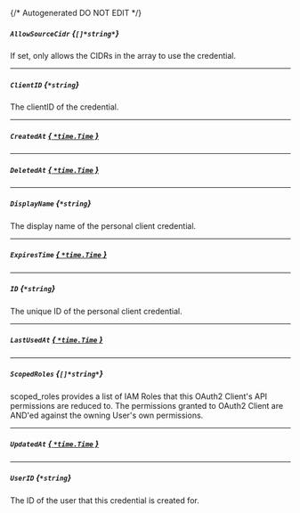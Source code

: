 {/* Autogenerated DO NOT EDIT  */}
##### `AllowSourceCidr` *{`[]*string*`}*
If set, only allows the CIDRs in the array to use the credential.

---
##### `ClientID` *{`*string`}*
The clientID of the credential.

---
##### `CreatedAt` [*{ `*time.Time` }*](https://pkg.go.dev/time#Time)

---
##### `DeletedAt` [*{ `*time.Time` }*](https://pkg.go.dev/time#Time)

---
##### `DisplayName` *{`*string`}*
The display name of the personal client credential.

---
##### `ExpiresTime` [*{ `*time.Time` }*](https://pkg.go.dev/time#Time)

---
##### `ID` *{`*string`}*
The unique ID of the personal client credential.

---
##### `LastUsedAt` [*{ `*time.Time` }*](https://pkg.go.dev/time#Time)

---
##### `ScopedRoles` *{`[]*string*`}*
scoped_roles provides a list of IAM Roles
 that this OAuth2 Client's API permissions
 are reduced to. The permissions granted to OAuth2 Client
 are AND'ed against the owning User's own permissions.

---
##### `UpdatedAt` [*{ `*time.Time` }*](https://pkg.go.dev/time#Time)

---
##### `UserID` *{`*string`}*
The ID of the user that this credential is created for.


